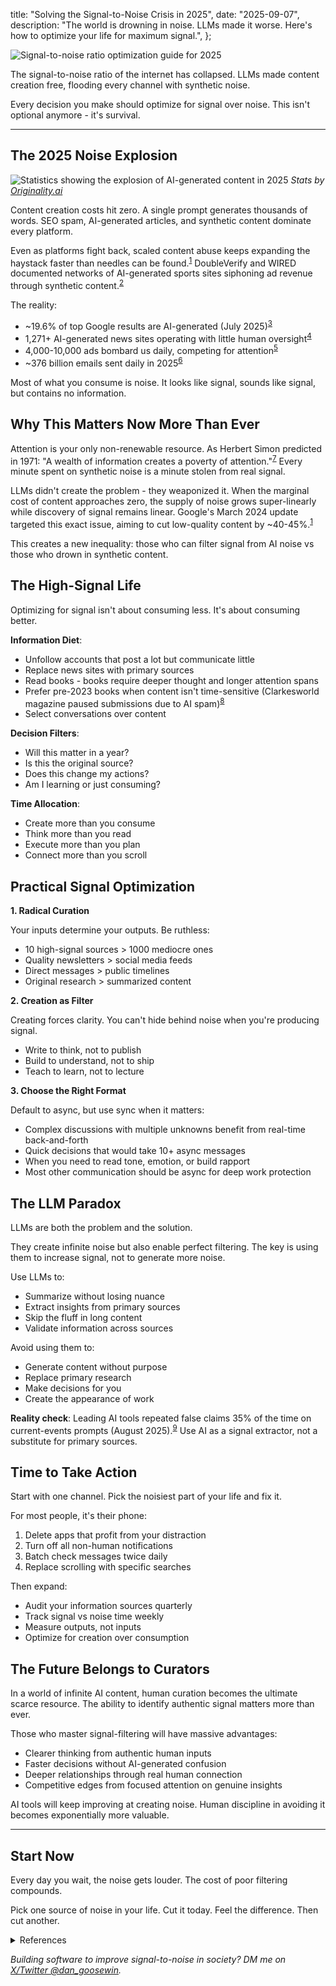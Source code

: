 
  title: "Solving the Signal-to-Noise Crisis in 2025",
  date: "2025-09-07",
  description: "The world is drowning in noise. LLMs made it worse. Here\'s how to optimize your life for maximum signal.",
};

<Image
  src="/images/signal-to-noise-crisis-2025.png"
  alt="Signal-to-noise ratio optimization guide for 2025"
  width={1200}
  height={630}
  className="rounded-lg mb-8"
/>

The signal-to-noise ratio of the internet has collapsed. LLMs made content creation free, flooding every channel with synthetic noise.

Every decision you make should optimize for signal over noise. This isn't optional anymore - it's survival.

---

## The 2025 Noise Explosion

<Image
  src="/images/noise-explosion-stats.png"
  alt="Statistics showing the explosion of AI-generated content in 2025"
  width={800}
  height={500}
  className="rounded-lg my-8"
/>
*Stats by <a href="https://originality.ai/ai-content-in-google-search-results" target="_blank" rel="nofollow noopener">Originality.ai</a>*

Content creation costs hit zero. A single prompt generates thousands of words. SEO spam, AI-generated articles, and synthetic content dominate every platform.

Even as platforms fight back, scaled content abuse keeps expanding the haystack faster than needles can be found.<sup><a href="#ref1" className="ref-link">1</a></sup> DoubleVerify and WIRED documented networks of AI-generated sports sites siphoning ad revenue through synthetic content.<sup><a href="#ref2" className="ref-link">2</a></sup>

The reality:
- ~19.6% of top Google results are AI-generated (July 2025)<sup><a href="#ref3" className="ref-link">3</a></sup>
- 1,271+ AI-generated news sites operating with little human oversight<sup><a href="#ref4" className="ref-link">4</a></sup>
- 4,000-10,000 ads bombard us daily, competing for attention<sup><a href="#ref5" className="ref-link">5</a></sup>
- ~376 billion emails sent daily in 2025<sup><a href="#ref6" className="ref-link">6</a></sup>

Most of what you consume is noise. It looks like signal, sounds like signal, but contains no information.

## Why This Matters Now More Than Ever

Attention is your only non-renewable resource. As Herbert Simon predicted in 1971: "A wealth of information creates a poverty of attention."<sup><a href="#ref7" className="ref-link">7</a></sup> Every minute spent on synthetic noise is a minute stolen from real signal.

LLMs didn't create the problem - they weaponized it. When the marginal cost of content approaches zero, the supply of noise grows super-linearly while discovery of signal remains linear. Google's March 2024 update targeted this exact issue, aiming to cut low-quality content by ~40-45%.<sup><a href="#ref1" className="ref-link">1</a></sup>

This creates a new inequality: those who can filter signal from AI noise vs those who drown in synthetic content.

## The High-Signal Life

Optimizing for signal isn't about consuming less. It's about consuming better.

**Information Diet**:
- Unfollow accounts that post a lot but communicate little
- Replace news sites with primary sources
- Read books - books require deeper thought and longer attention spans
- Prefer pre-2023 books when content isn't time-sensitive (Clarkesworld magazine paused submissions due to AI spam)<sup><a href="#ref8" className="ref-link">8</a></sup>
- Select conversations over content

**Decision Filters**:
- Will this matter in a year?
- Is this the original source?
- Does this change my actions?
- Am I learning or just consuming?

**Time Allocation**:
- Create more than you consume
- Think more than you read
- Execute more than you plan
- Connect more than you scroll

## Practical Signal Optimization

**1. Radical Curation**

Your inputs determine your outputs. Be ruthless:
- 10 high-signal sources > 1000 mediocre ones
- Quality newsletters > social media feeds
- Direct messages > public timelines
- Original research > summarized content

**2. Creation as Filter**

Creating forces clarity. You can't hide behind noise when you're producing signal.
- Write to think, not to publish
- Build to understand, not to ship
- Teach to learn, not to lecture

**3. Choose the Right Format**

Default to async, but use sync when it matters:
- Complex discussions with multiple unknowns benefit from real-time back-and-forth
- Quick decisions that would take 10+ async messages
- When you need to read tone, emotion, or build rapport
- Most other communication should be async for deep work protection

## The LLM Paradox

LLMs are both the problem and the solution.

They create infinite noise but also enable perfect filtering. The key is using them to increase signal, not to generate more noise.

Use LLMs to:
- Summarize without losing nuance
- Extract insights from primary sources
- Skip the fluff in long content
- Validate information across sources

Avoid using them to:
- Generate content without purpose
- Replace primary research
- Make decisions for you
- Create the appearance of work

**Reality check**: Leading AI tools repeated false claims 35% of the time on current-events prompts (August 2025).<sup><a href="#ref9" className="ref-link">9</a></sup> Use AI as a signal extractor, not a substitute for primary sources.

## Time to Take Action

Start with one channel. Pick the noisiest part of your life and fix it.

For most people, it's their phone:
1. Delete apps that profit from your distraction
2. Turn off all non-human notifications
3. Batch check messages twice daily
4. Replace scrolling with specific searches

Then expand:
- Audit your information sources quarterly
- Track signal vs noise time weekly
- Measure outputs, not inputs
- Optimize for creation over consumption

## The Future Belongs to Curators

In a world of infinite AI content, human curation becomes the ultimate scarce resource. The ability to identify authentic signal matters more than ever.

Those who master signal-filtering will have massive advantages:
- Clearer thinking from authentic human inputs
- Faster decisions without AI-generated confusion
- Deeper relationships through real human connection
- Competitive edges from focused attention on genuine insights

AI tools will keep improving at creating noise. Human discipline in avoiding it becomes exponentially more valuable.

---

## Start Now

Every day you wait, the noise gets louder. The cost of poor filtering compounds.

Pick one source of noise in your life. Cut it today. Feel the difference. Then cut another.

<details className="references-accordion">
<summary>References</summary>

<div className="references-content">
<div id="ref1">1. Google. <a href="https://blog.google/products/search/google-search-update-march-2024/" target="_blank" rel="nofollow noopener">"New ways we're tackling spammy, low-quality content on Search."</a> March 2024.</div>

<div id="ref2">2. WIRED. <a href="https://www.wired.com/story/ai-slop-sports-news-sites/" target="_blank" rel="nofollow noopener">"That Sports News Story You Clicked on Could Be AI Slop."</a></div>

<div id="ref3">3. Originality AI. <a href="https://originality.ai/ai-content-in-google-search-results" target="_blank" rel="nofollow noopener">"Amount of AI Content in Google Search Results - Ongoing Study."</a> July 2025.</div>

<div id="ref4">4. NewsGuard. <a href="https://www.newsguardtech.com/special-reports/ai-tracking-center" target="_blank" rel="nofollow noopener">"Tracking AI-enabled Misinformation: Over 1200 'Unreliable AI-Generated News' Websites."</a></div>

<div id="ref5">5. Digital Silk. <a href="https://www.digitalsilk.com/digital-trends/how-many-ads-do-we-see-a-day/" target="_blank" rel="nofollow noopener">"How Many Ads Do We See A Day: Top Trends & Statistics."</a></div>

<div id="ref6">6. EmailTooltester. <a href="https://www.emailtooltester.com/en/blog/how-many-emails-are-sent-per-day/" target="_blank" rel="nofollow noopener">"How many emails are sent per day? (Fresh data for 2025)."</a></div>

<div id="ref7">7. Oxford Reference. <a href="https://www.oxfordreference.com/display/10.1093/acref/9780191843730.001.0001/q-oro-ed5-00019845" target="_blank" rel="nofollow noopener">"Herbert A. Simon."</a></div>

<div id="ref8">8. The Guardian. <a href="https://www.theguardian.com/technology/2023/feb/21/sci-fi-publisher-clarkesworld-halts-pitches-amid-deluge-of-ai-generated-stories" target="_blank" rel="nofollow noopener">"Sci-fi publisher Clarkesworld halts pitches amid deluge of AI-generated stories."</a> February 2023.</div>

<div id="ref9">9. NewsGuard. <a href="https://www.newsguardtech.com/ai-monitor/august-2025-ai-false-claim-monitor" target="_blank" rel="nofollow noopener">"August 2025 — AI False Claim Monitor."</a></div>
</div>

</details>

_Building software to improve signal-to-noise in society? DM me on [X/Twitter @dan_goosewin](https://x.com/dan_goosewin)._